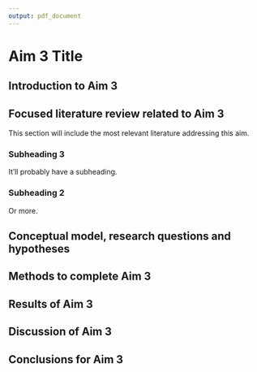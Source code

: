 ---
output: pdf_document
---

\center
# Aim 3 Title
\raggedright

## Introduction to Aim 3

## Focused literature review related to Aim 3
This section will include the most relevant literature addressing this
aim.

### Subheading 3
It'll probably have a subheading.

### Subheading 2
Or more.

## Conceptual model, research questions and hypotheses

## Methods to complete Aim 3

## Results of Aim 3

## Discussion of Aim 3

## Conclusions for Aim 3

